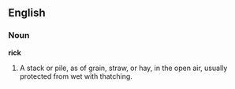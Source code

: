 ==English==

===Noun===

'''rick'''

#A stack or pile, as of grain, straw, or hay, in the open air, usually protected from wet with thatching.